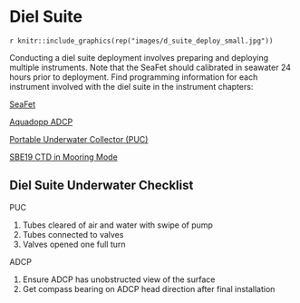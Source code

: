 # Diel Suite {#dielsuite}

`r knitr::include_graphics(rep("images/d_suite_deploy_small.jpg"))`

Conducting a diel suite deployment involves preparing and deploying multiple instruments.  Note that the SeaFet should calibrated in seawater 24 hours prior to deployment. Find programming information for each instrument involved with the diel suite in the instrument chapters:

[SeaFet](#seafet)

[Aquadopp ADCP](#adcp)

[Portable Underwater Collector (PUC)](#puc)

[SBE19 CTD in Mooring Mode](#moored_ctd)


## Diel Suite Underwater Checklist

PUC

1. Tubes cleared of air and water with swipe of pump
2. Tubes connected to valves
3. Valves opened one full turn

ADCP

1. Ensure ADCP has unobstructed view of the surface
2. Get compass bearing on ADCP head direction after final installation
